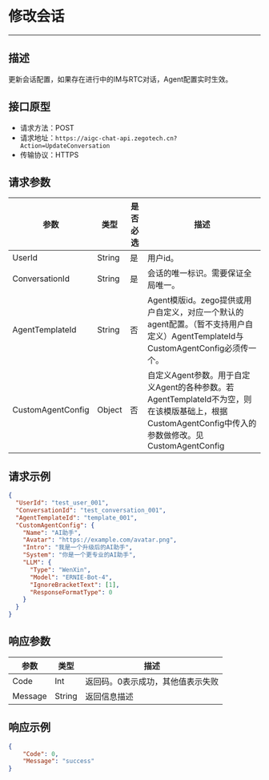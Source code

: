 # 修改会话
---

##  描述
更新会话配置，如果存在进行中的IM与RTC对话，Agent配置实时生效。

## 接口原型

- 请求方法：POST
- 请求地址：`https://aigc-chat-api.zegotech.cn?Action=UpdateConversation`
- 传输协议：HTTPS

## 请求参数

| 参数               | 类型   | 是否必选 | 描述                                                                                                                                   |
|------------------|------|------|--------------------------------------------------------------------------------------------------------------------------------------|
| UserId           | String | 是    | 用户id。                                                                                                                             |
| ConversationId   | String | 是    | 会话的唯一标识。需要保证全局唯一。                                                                                                               |
| AgentTemplateId  | String | 否    | Agent模版id。zego提供或用户自定义，对应一个默认的agent配置。（暂不支持用户自定义）AgentTemplateId与CustomAgentConfig必须传一个。                                           |
| CustomAgentConfig| Object | 否    | 自定义Agent参数。用于自定义Agent的各种参数。若AgentTemplateId不为空，则在该模版基础上，根据CustomAgentConfig中传入的参数做修改。见CustomAgentConfig                  |

## 请求示例

```json
{
  "UserId": "test_user_001",
  "ConversationId": "test_conversation_001",
  "AgentTemplateId": "template_001",
  "CustomAgentConfig": {
    "Name": "AI助手",
    "Avatar": "https://example.com/avatar.png",
    "Intro": "我是一个升级后的AI助手",
    "System": "你是一个更专业的AI助手",
    "LLM": {
      "Type": "WenXin",
      "Model": "ERNIE-Bot-4",
      "IgnoreBracketText": [1],
      "ResponseFormatType": 0
    }
  }
}
```

## 响应参数

| 参数 | 类型 | 描述 |
|------|------|------|
| Code | Int | 返回码。0表示成功，其他值表示失败 |
| Message | String | 返回信息描述 |

## 响应示例

```json
{
    "Code": 0,
    "Message": "success"
}
```
